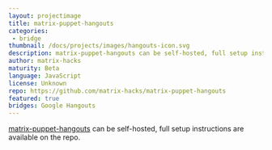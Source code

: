 ```yaml
---
layout: projectimage
title: matrix-puppet-hangouts	
categories: 
 - bridge
thumbnail: /docs/projects/images/hangouts-icon.svg
description: matrix-puppet-hangouts can be self-hosted, full setup instructions are available on the repo.
author: matrix-hacks
maturity: Beta
language: JavaScript
license: Unknown
repo: https://github.com/matrix-hacks/matrix-puppet-hangouts
featured: true
bridges: Google Hangouts
---
```


[matrix-puppet-hangouts](https://github.com/matrix-hacks/matrix-puppet-hangouts) can be self-hosted, full setup instructions are
available on the repo.
